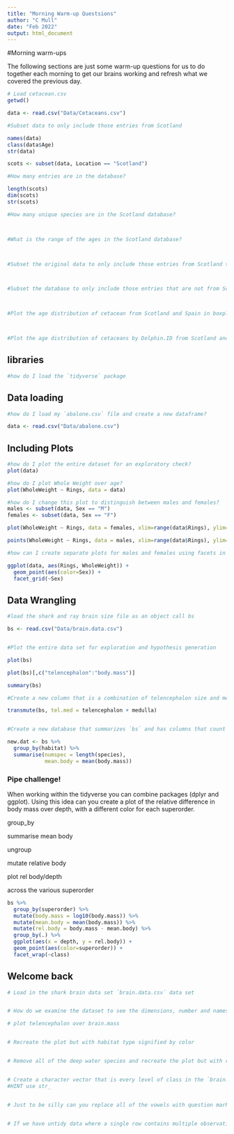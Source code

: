 ```yaml
---
title: "Morning Warm-up Questsions"
author: "C Mull"
date: "Feb 2022"
output: html_document
---
```


#Morning warm-ups

The following sections are just some warm-up questions for us to do together each morning to get our brains working and refresh what we covered the previous day.


```r
# Load cetacean.csv
getwd()

data <- read.csv("Data/Cetaceans.csv")

#Subset data to only include those entries from Scotland

names(data)
class(data$Age)
str(data)

scots <- subset(data, Location == "Scotland")

#How many entries are in the database?

length(scots)
dim(scots)
str(scots)

#How many unique species are in the Scotland database?



#What is the range of the ages in the Scotland database?



#Subset the original data to only include those entries from Scotland that are also from the Phocoenaphocoena and greater than 8 years of age. 



#Subset the database to only include those entries that are not from Scotland



#Plot the age distribution of cetacean from Scotland and Spain in boxplots by species and location. 



#Plot the age distribution of cetaceans by Dolphin.ID from Scotland and from Spain. Use a dot plot, make the Spain points orange and the Scotland points blue. 


```



## libraries
```r
#how do I load the `tidyverse` package

```

## Data loading

```r
#how do I load my `abalone.csv` file and create a new dataframe?

data <- read.csv("Data/abalone.csv")
```

## Including Plots

```r
#how do I plot the entire dataset for an exploratory check?
plot(data)

#how do I plot Whole Weight over age?
plot(WholeWeight ~ Rings, data = data)

#how do I change this plot to distinguish between males and females?
males <- subset(data, Sex == "M")
females <- subset(data, Sex == "F")

plot(WholeWeight ~ Rings, data = females, xlim=range(data$Rings), ylim=range(data$WholeWeight), pch=19, col=alpha("red", 0.25), cex=1)

points(WholeWeight ~ Rings, data = males, xlim=range(data$Rings), ylim=range(data$WholeWeight), pch=19, col=alpha("blue", 0.25), cex=1)

#how can I create separate plots for males and females using facets in ggplot?

ggplot(data, aes(Rings, WholeWeight)) +
  geom_point(aes(color=Sex)) +
  facet_grid(~Sex)
```


## Data Wrangling

```r
#load the shark and ray brain size file as an object call bs

bs <- read.csv("Data/brain.data.csv")


#Plot the entire data set for exploration and hypothesis generation

plot(bs)

plot(bs)[,c("telencephalon":"body.mass")]

summary(bs)

#Create a new column that is a combination of telencephalon size and medulla size

transmute(bs, tel.med = telencephalon + medulla) 


#Create a new database that summarizes `bs` and has columns that count the number of species and mean body mass per habitat type. Hint: use `group_by` `summarize`.

new.dat <- bs %>%
  group_by(habitat) %>%
  summarise(numspec = length(species),
            mean.body = mean(body.mass))


```


### Pipe challenge!

When working within the tidyverse you can combine packages (dplyr and ggplot). Using this idea can you create a plot of the relative difference in body mass over depth, with a different color for each superorder.

group_by

summarise mean body

ungroup

mutate relative body

plot rel body/depth

across the various superorder

```r
bs %>%
  group_by(superorder) %>%
  mutate(body.mass = log10(body.mass)) %>%
  mutate(mean.body = mean(body.mass)) %>%
  mutate(rel.body = body.mass - mean.body) %>%
  group_by(.) %>%
  ggplot(aes(x = depth, y = rel.body)) +
  geom_point(aes(color=superorder)) +
  facet_wrap(~class)

```


## Welcome back

```r

# Load in the shark brain data set `brain.data.csv` data set


# How do we examine the dataset to see the dimensions, number and names of variables, and the classes of each variable?

# plot telencephalon over brain.mass


# Recreate the plot but with habitat type signified by color


# Remove all of the deep water species and recreate the plot but with reproductive mode signified by color


# Create a character vector that is every level of class in the `brain.data` set combined
#HINT use str_


# Just to be silly can you replace all of the vowels with question marks


# If we have untidy data where a single row contains multiple observations, which is common with large entered data sets, how would we reshape this into a tidy format? HINT see tidyr::table4a for a simple example.




```

